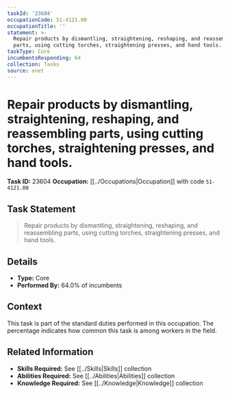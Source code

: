 ```yaml
---
taskId: '23604'
occupationCode: 51-4121.00
occupationTitle: ''
statement: >-
  Repair products by dismantling, straightening, reshaping, and reassembling
  parts, using cutting torches, straightening presses, and hand tools.
taskType: Core
incumbentsResponding: 64
collection: Tasks
source: onet
---
```

# Repair products by dismantling, straightening, reshaping, and reassembling parts, using cutting torches, straightening presses, and hand tools.

**Task ID:** 23604
**Occupation:** [[../Occupations|Occupation]] with code `51-4121.00`

## Task Statement

> Repair products by dismantling, straightening, reshaping, and reassembling parts, using cutting torches, straightening presses, and hand tools.

## Details

- **Type:** Core
- **Performed By:** 64.0% of incumbents

## Context

This task is part of the standard duties performed in this occupation. The percentage indicates how common this task is among workers in the field.

## Related Information

- **Skills Required:** See [[../Skills|Skills]] collection
- **Abilities Required:** See [[../Abilities|Abilities]] collection
- **Knowledge Required:** See [[../Knowledge|Knowledge]] collection
